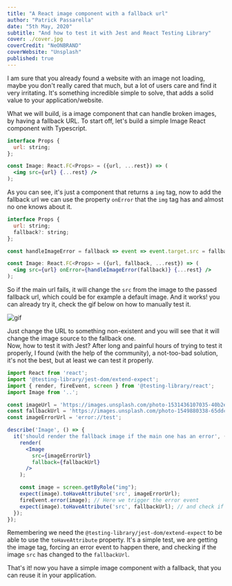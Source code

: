 ```yaml
---
title: "A React image component with a fallback url"
author: "Patrick Passarella"
date: "5th May, 2020"
subtitle: "And how to test it with Jest and React Testing Library"
cover: ./cover.jpg
coverCredit: "NeONBRAND"
coverWebsite: "Unsplash"
published: true
---
```


I am sure that you already found a website with an image not loading, maybe you don't really cared that much, but a lot of users care and find it very irritating. It's something incredible simple to solve, that adds a solid value to your application/website.

What we will build, is a image component that can handle broken images, by having a fallback URL.
To start off, let's build a simple Image React component with Typescript.

```jsx
interface Props {
  url: string;
};

const Image: React.FC<Props> = ({url, ...rest}) => (
  <img src={url} {...rest} />
);

```

As you can see, it's just a component that returns a `img` tag, now to add the fallback url we can use the property `onError` that the `img` tag has and almost no one knows about it.

```jsx
interface Props {
  url: string;
  fallback?: string;
};

const handleImageError = fallback => event => event.target.src = fallback;

const Image: React.FC<Props> = ({url, fallback, ...rest}) => (
  <img src={url} onError={handleImageError(fallback)} {...rest} />
);

```

So if the main url fails, it will change the `src` from the image to the passed fallback url, which could be for example a default image. And it works! you can already try it, check the gif below on how to manually test it.

![gif](./fallback-image.gif)

Just change the URL to something non-existent and you will see that it will change the image source to the fallback one.   
Now, how to test it with Jest? After long and painful hours of trying to test it properly, I found (with the help of the community), a not-too-bad solution, it's not the best, but at least we can test it properly.

```jsx
import React from 'react';
import '@testing-library/jest-dom/extend-expect';
import { render, fireEvent, screen } from '@testing-library/react';
import Image from '..';

const imageUrl = 'https://images.unsplash.com/photo-1531436107035-40b2e85b7a1b?ixlib=rb-1.2.1&amp;ixid=eyJhcHBfaWQiOjEyMDd9&amp;w=1000&amp;q=80';
const fallbackUrl = 'https://images.unsplash.com/photo-1549880338-65ddcdfd017b?ixlib=rb-1.2.1&ixid=eyJhcHBfaWQiOjEyMDd9&auto=format&fit=crop&w=750&q=80';
const imageErrorUrl = 'error://test';

describe('Image', () => {
  it('should render the fallback image if the main one has an error', () => {
    render(
      <Image
        src={imageErrorUrl}
        fallback={fallbackUrl}
      />
    );

    const image = screen.getByRole("img");
    expect(image).toHaveAttribute('src', imageErrorUrl);
    fireEvent.error(image); // Here we trigger the error event
    expect(image).toHaveAttribute('src', fallbackUrl); // and check if the src changed
  });
});

```
Remembering we need the `@testing-library/jest-dom/extend-expect` to be able to use the `toHaveAttribute` property.
It's a simple test, we are getting the image tag, forcing an error event to happen there, and checking if the image `src` has changed to the `fallbackUrl`.

That's it! now you have a simple image component with a fallback, that you can reuse it in your application.